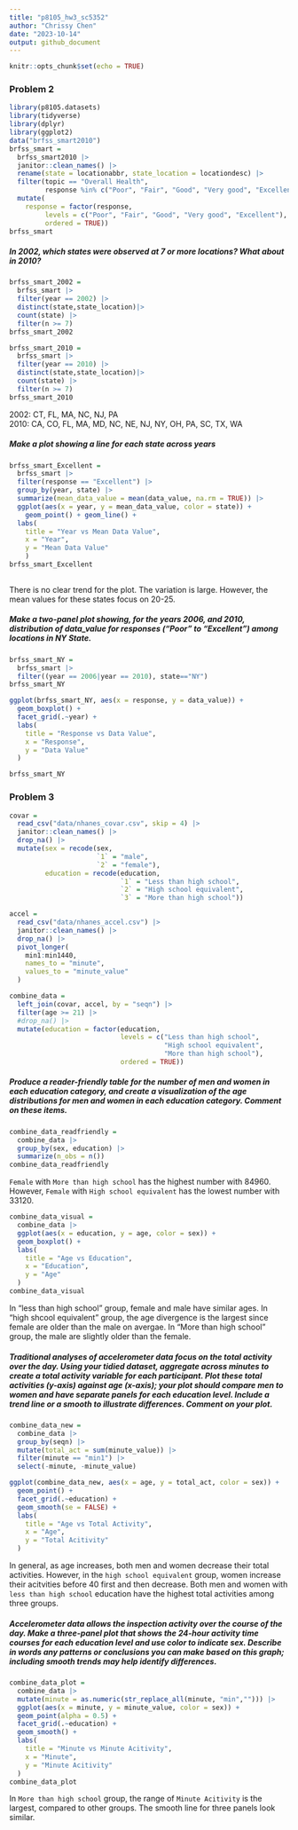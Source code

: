 ```yaml
---
title: "p8105_hw3_sc5352"
author: "Chrissy Chen"
date: "2023-10-14"
output: github_document
---
```


```r
knitr::opts_chunk$set(echo = TRUE)
```

### Problem 2

```r
library(p8105.datasets)
library(tidyverse)
library(dplyr)
library(ggplot2)
data("brfss_smart2010")
brfss_smart = 
  brfss_smart2010 |>
  janitor::clean_names() |>
  rename(state = locationabbr, state_location = locationdesc) |>
  filter(topic == "Overall Health",
         response %in% c("Poor", "Fair", "Good", "Very good", "Excellent")) |>
  mutate(
    response = factor(response, 
         levels = c("Poor", "Fair", "Good", "Very good", "Excellent"),
         ordered = TRUE))
brfss_smart
```
##### In 2002, which states were observed at 7 or more locations? What about in 2010?
```r
brfss_smart_2002 =
  brfss_smart |>
  filter(year == 2002) |>
  distinct(state,state_location)|>
  count(state) |>
  filter(n >= 7) 
brfss_smart_2002

brfss_smart_2010 =
  brfss_smart |>
  filter(year == 2010) |>
  distinct(state,state_location)|>
  count(state) |>
  filter(n >= 7)
brfss_smart_2010
```

2002: CT, FL, MA, NC, NJ, PA  
2010: CA, CO, FL, MA, MD, NC, NE, NJ, NY, OH, PA, SC, TX, WA  

##### Make a plot showing a line for each state across years

```r
brfss_smart_Excellent = 
  brfss_smart |>
  filter(response == "Excellent") |>
  group_by(year, state) |>
  summarize(mean_data_value = mean(data_value, na.rm = TRUE)) |>
  ggplot(aes(x = year, y = mean_data_value, color = state)) + 
    geom_point() + geom_line() +
  labs(
    title = "Year vs Mean Data Value",
    x = "Year",
    y = "Mean Data Value"
    )
brfss_smart_Excellent
    
```
There is no clear trend for the plot. The variation is large. However, the mean values for these states focus on 20-25.     

##### Make a two-panel plot showing, for the years 2006, and 2010, distribution of data_value for responses (“Poor” to “Excellent”) among locations in NY State.

```r
brfss_smart_NY = 
  brfss_smart |>
  filter((year == 2006|year == 2010), state=="NY") 
brfss_smart_NY

ggplot(brfss_smart_NY, aes(x = response, y = data_value)) + 
  geom_boxplot() + 
  facet_grid(.~year) +
  labs(
    title = "Response vs Data Value",
    x = "Response",
    y = "Data Value"
  )

brfss_smart_NY
```


### Problem 3

```r
covar = 
  read_csv("data/nhanes_covar.csv", skip = 4) |>
  janitor::clean_names() |>
  drop_na() |>
  mutate(sex = recode(sex, 
                      `1` = "male", 
                      `2` = "female"),
         education = recode(education, 
                            `1` = "Less than high school", 
                            `2` = "High school equivalent", 
                            `3` = "More than high school"))

accel = 
  read_csv("data/nhanes_accel.csv") |>
  janitor::clean_names() |>
  drop_na() |>
  pivot_longer(
    min1:min1440,
    names_to = "minute",
    values_to = "minute_value"
  )

combine_data = 
  left_join(covar, accel, by = "seqn") |>
  filter(age >= 21) |>
  #drop_na() |>
  mutate(education = factor(education,
                            levels = c("Less than high school", 
                                       "High school equivalent",
                                       "More than high school"),
                            ordered = TRUE))
```

##### Produce a reader-friendly table for the number of men and women in each education category, and create a visualization of the age distributions for men and women in each education category. Comment on these items. 
```r
combine_data_readfriendly = 
  combine_data |>
  group_by(sex, education) |>
  summarize(n_obs = n()) 
combine_data_readfriendly
```
`Female` with `More than high school` has the highest number with 84960. However, `Female` with `High school equivalent` has the lowest number with 33120.

```r
combine_data_visual = 
  combine_data |>
  ggplot(aes(x = education, y = age, color = sex)) + 
  geom_boxplot() +
  labs(
    title = "Age vs Education",
    x = "Education",
    y = "Age"
  )
combine_data_visual
```
In "less than high school" group, female and male have similar ages. In "high shcool equivalent" group, the age divergence is the largest since female are older than the male on avergae. In "More than high school" group, the male are slightly older than the female.  

##### Traditional analyses of accelerometer data focus on the total activity over the day. Using your tidied dataset, aggregate across minutes to create a total activity variable for each participant. Plot these total activities (y-axis) against age (x-axis); your plot should compare men to women and have separate panels for each education level. Include a trend line or a smooth to illustrate differences. Comment on your plot.

```r
combine_data_new = 
  combine_data |>
  group_by(seqn) |>
  mutate(total_act = sum(minute_value)) |>
  filter(minute == "min1") |>
  select(-minute, -minute_value)

ggplot(combine_data_new, aes(x = age, y = total_act, color = sex)) + 
  geom_point() + 
  facet_grid(.~education) +
  geom_smooth(se = FALSE) +
  labs(
    title = "Age vs Total Activity",
    x = "Age",
    y = "Total Acitivity"
  )

```
In general, as age increases, both men and women decrease their total activities. However, in the `high school equivalent` group, women increase their acitvities before 40 first and then decrease. Both men and women with `less than high school` education have the highest total activities among three groups.

##### Accelerometer data allows the inspection activity over the course of the day. Make a three-panel plot that shows the 24-hour activity time courses for each education level and use color to indicate sex. Describe in words any patterns or conclusions you can make based on this graph; including smooth trends may help identify differences.

```r
combine_data_plot =
  combine_data |>
  mutate(minute = as.numeric(str_replace_all(minute, "min",""))) |>
  ggplot(aes(x = minute, y = minute_value, color = sex)) + 
  geom_point(alpha = 0.5) + 
  facet_grid(.~education) +
  geom_smooth() +
  labs(
    title = "Minute vs Minute Acitivity",
    x = "Minute",
    y = "Minute Acitivity"
  )
combine_data_plot
```
In `More than high school` group, the range of `Minute Acitivity` is the largest, compared to other groups. The smooth line for three panels look similar.
